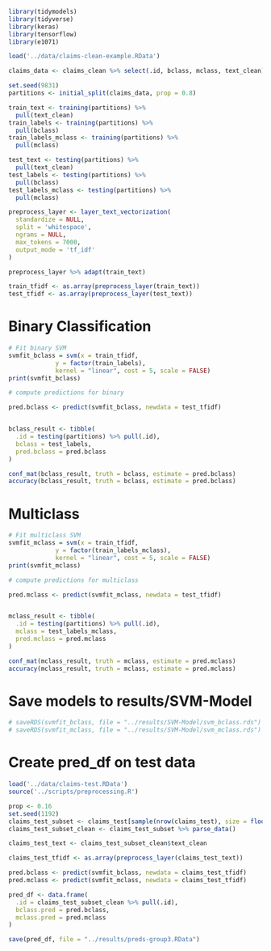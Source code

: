 ```r
library(tidymodels)
library(tidyverse)
library(keras)
library(tensorflow)
library(e1071)
```

```r
load('../data/claims-clean-example.RData')
```


```r
claims_data <- claims_clean %>% select(.id, bclass, mclass, text_clean)

set.seed(9831)
partitions <- initial_split(claims_data, prop = 0.8)

train_text <- training(partitions) %>%
  pull(text_clean)
train_labels <- training(partitions) %>%
  pull(bclass)
train_labels_mclass <- training(partitions) %>%
  pull(mclass)

test_text <- testing(partitions) %>%
  pull(text_clean)
test_labels <- testing(partitions) %>%
  pull(bclass)
test_labels_mclass <- testing(partitions) %>%
  pull(mclass)
```

```r
preprocess_layer <- layer_text_vectorization(
  standardize = NULL,
  split = 'whitespace',
  ngrams = NULL,
  max_tokens = 7000,
  output_mode = 'tf_idf'
)

preprocess_layer %>% adapt(train_text)
```

```r
train_tfidf <- as.array(preprocess_layer(train_text))
test_tfidf <- as.array(preprocess_layer(test_text))
```

# Binary Classification

```r
# Fit binary SVM
svmfit_bclass = svm(x = train_tfidf,
             y = factor(train_labels),
             kernel = "linear", cost = 5, scale = FALSE)
print(svmfit_bclass)
```

```r
# compute predictions for binary

pred.bclass <- predict(svmfit_bclass, newdata = test_tfidf)


bclass_result <- tibble(
  .id = testing(partitions) %>% pull(.id),
  bclass = test_labels,
  pred.bclass = pred.bclass
)

conf_mat(bclass_result, truth = bclass, estimate = pred.bclass)
accuracy(bclass_result, truth = bclass, estimate = pred.bclass)
```


# Multiclass

```r
# Fit multiclass SVM
svmfit_mclass = svm(x = train_tfidf,
             y = factor(train_labels_mclass),
             kernel = "linear", cost = 5, scale = FALSE)
print(svmfit_mclass)
```

```r
# compute predictions for multiclass

pred.mclass <- predict(svmfit_mclass, newdata = test_tfidf)


mclass_result <- tibble(
  .id = testing(partitions) %>% pull(.id),
  mclass = test_labels_mclass,
  pred.mclass = pred.mclass
)

conf_mat(mclass_result, truth = mclass, estimate = pred.mclass)
accuracy(mclass_result, truth = mclass, estimate = pred.mclass)
```


# Save models to results/SVM-Model
```r
# saveRDS(svmfit_bclass, file = "../results/SVM-Model/svm_bclass.rds")
# saveRDS(svmfit_mclass, file = "../results/SVM-Model/svm_mclass.rds")
```

# Create pred_df on test data

```r
load('../data/claims-test.RData')
source('../scripts/preprocessing.R')

prop <- 0.16
set.seed(1192)
claims_test_subset <- claims_test[sample(nrow(claims_test), size = floor(prop * nrow(claims_test))), ]
claims_test_subset_clean <- claims_test_subset %>% parse_data()

claims_test_text <- claims_test_subset_clean$text_clean

claims_test_tfidf <- as.array(preprocess_layer(claims_test_text))

pred.bclass <- predict(svmfit_bclass, newdata = claims_test_tfidf)
pred.mclass <- predict(svmfit_mclass, newdata = claims_test_tfidf)

pred_df <- data.frame(
  .id = claims_test_subset_clean %>% pull(.id),
  bclass.pred = pred.bclass,
  mclass.pred = pred.mclass
)

save(pred_df, file = "../results/preds-group3.RData")
```

